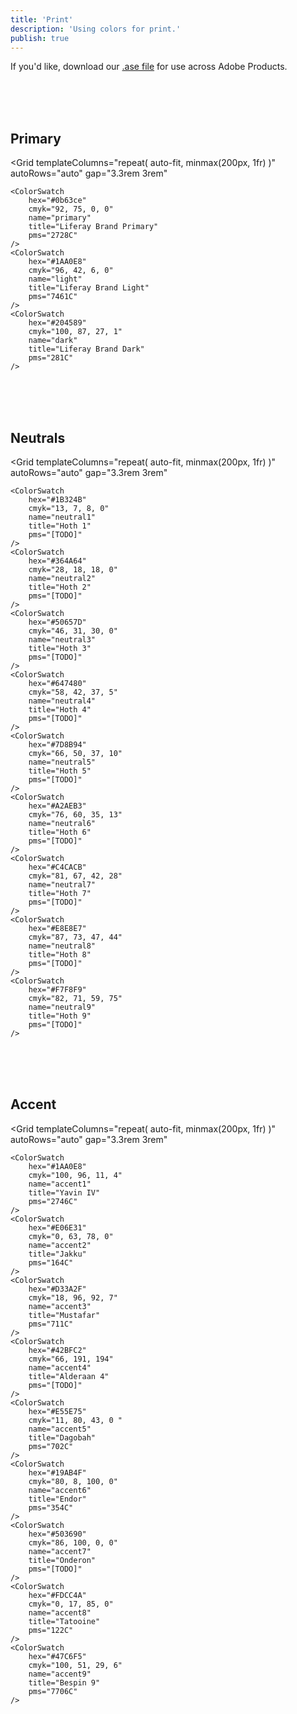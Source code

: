 ```yaml
---
title: 'Print'
description: 'Using colors for print.'
publish: true
---
```



If you'd like, download our [.ase file](/files/colors/print/liferay-brand-palette-cmyk.ase) for use across Adobe Products.

<br />
<br />
<br />

## Primary

<Grid
	templateColumns="repeat( auto-fit, minmax(200px, 1fr) )"
	autoRows="auto"
	gap="3.3rem 3rem"
>
	<ColorSwatch
		hex="#0b63ce"
		cmyk="92, 75, 0, 0"
		name="primary"
		title="Liferay Brand Primary"
		pms="2728C"
	/>
	<ColorSwatch
		hex="#1AA0E8"
		cmyk="96, 42, 6, 0"
		name="light"
		title="Liferay Brand Light"
		pms="7461C"
	/>
	<ColorSwatch
		hex="#204589"
		cmyk="100, 87, 27, 1"
		name="dark"
		title="Liferay Brand Dark"
		pms="281C"
	/>
</Grid>

<br />
<br />
<br />

## Neutrals

<Grid
	templateColumns="repeat( auto-fit, minmax(200px, 1fr) )"
	autoRows="auto"
	gap="3.3rem 3rem"
>
	<ColorSwatch
		hex="#1B324B"
		cmyk="13, 7, 8, 0"
		name="neutral1"
		title="Hoth 1"
		pms="[TODO]"
	/>
	<ColorSwatch
		hex="#364A64"
		cmyk="28, 18, 18, 0"
		name="neutral2"
		title="Hoth 2"
		pms="[TODO]"
	/>
	<ColorSwatch
		hex="#50657D"
		cmyk="46, 31, 30, 0"
		name="neutral3"
		title="Hoth 3"
		pms="[TODO]"
	/>
	<ColorSwatch
		hex="#647480"
		cmyk="58, 42, 37, 5"
		name="neutral4"
		title="Hoth 4"
		pms="[TODO]"
	/>
	<ColorSwatch
		hex="#7D8B94"
		cmyk="66, 50, 37, 10"
		name="neutral5"
		title="Hoth 5"
		pms="[TODO]"
	/>
	<ColorSwatch
		hex="#A2AEB3"
		cmyk="76, 60, 35, 13"
		name="neutral6"
		title="Hoth 6"
		pms="[TODO]"
	/>
	<ColorSwatch
		hex="#C4CACB"
		cmyk="81, 67, 42, 28"
		name="neutral7"
		title="Hoth 7"
		pms="[TODO]"
	/>
	<ColorSwatch
		hex="#E8E8E7"
		cmyk="87, 73, 47, 44"
		name="neutral8"
		title="Hoth 8"
		pms="[TODO]"
	/>
	<ColorSwatch
		hex="#F7F8F9"
		cmyk="82, 71, 59, 75"
		name="neutral9"
		title="Hoth 9"
		pms="[TODO]"
	/>
</Grid>

<br />
<br />
<br />

## Accent

<Grid
	templateColumns="repeat( auto-fit, minmax(200px, 1fr) )"
	autoRows="auto"
	gap="3.3rem 3rem"
>
	<ColorSwatch
		hex="#1AA0E8"
		cmyk="100, 96, 11, 4"
		name="accent1"
		title="Yavin IV"
		pms="2746C"
	/>
	<ColorSwatch
		hex="#E06E31"
		cmyk="0, 63, 78, 0"
		name="accent2"
		title="Jakku"
		pms="164C"
	/>
	<ColorSwatch
		hex="#D33A2F"
		cmyk="18, 96, 92, 7"
		name="accent3"
		title="Mustafar"
		pms="711C"
	/>
	<ColorSwatch
		hex="#42BFC2"
		cmyk="66, 191, 194"
		name="accent4"
		title="Alderaan 4"
		pms="[TODO]"
	/>
	<ColorSwatch
		hex="#E55E75"
		cmyk="11, 80, 43, 0 "
		name="accent5"
		title="Dagobah"
		pms="702C"
	/>
	<ColorSwatch
		hex="#19AB4F"
		cmyk="80, 8, 100, 0"
		name="accent6"
		title="Endor"
		pms="354C"
	/>
	<ColorSwatch
		hex="#503690"
		cmyk="86, 100, 0, 0"
		name="accent7"
		title="Onderon"
		pms="[TODO]"
	/>
	<ColorSwatch
		hex="#FDCC4A"
		cmyk="0, 17, 85, 0"
		name="accent8"
		title="Tatooine"
		pms="122C"
	/>
	<ColorSwatch
		hex="#47C6F5"
		cmyk="100, 51, 29, 6"
		name="accent9"
		title="Bespin 9"
		pms="7706C"
	/>
</Grid>

<br />
<br />
<br />
